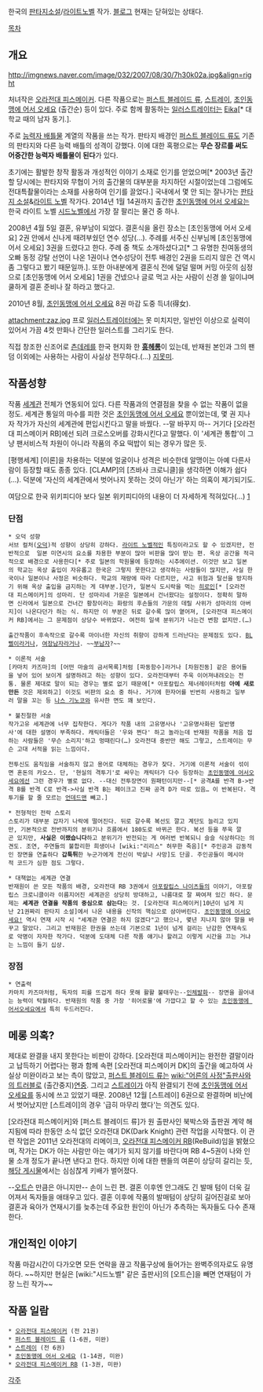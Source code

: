 한국의 [[판타지소설]]/[[라이트노벨]] 작가. [http://nextneo81.egloos.com/ 블로그]
현재는 닫혀있는 상태다.

[[목차]]

== 개요 ==
http://imgnews.naver.com/image/032/2007/08/30/7h30k02a.jpg&align=right 

처녀작은 [[오라전대 피스메이커]]. 다른 작품으로는 [[퍼스트 블레이드 류]], [[스트레이]], [[초인동맹에 어서 오세요]] (출간순) 등이 있다. 주로 함께 활동하는 [[일러스트레이터]]는 [[Eika]][* 대학교 때의 남자 동기.]. 

주로 [[능력자 배틀]]물 계열의 작품을 쓰는 작가. 판타지 배경인 [[퍼스트 블레이드 류]]도 기존의 판타지와 다른 능력 배틀의 성격이 강했다. 이에 대한 혹평으로는 '''무슨 장르를 써도 어중간한 능력자 배틀물이 된다'''가 있다.

초기에는 활발한 창작 활동과 개성적인 이야기 소재로 인기를 얻었으며[* 2003년 출간할 당시에는 판타지와 무협이 거의 출간물의 대부분을 차지하던 시절이었는데 그럼에도 전대특촬물이라는 소재를 사용하여 인기를 끌었다.] 국내에서 몇 안 되는 잘나가는 [[판타지 소설]]&[[라이트 노벨]] 작가다. 2014년 1월 14권까지 출간한 [[초인동맹에 어서 오세요]]는 한국 라이트 노벨 [[시드노벨]]에서 가장 잘 팔리는 물건 중 하나.

2008년 4월 5일 결혼, 유부남이 되었다. 결혼식을 올린 장소는 [초인동맹에 어서 오세요] 2권 안에서 신나게 때려부쉈던 연수 성당(…). 주례를 서주신 신부님께 [초인동맹에 어서 오세요] 3권을 드렸다고 한다. 주례 중 책도 소개하셨다고[* 그 유명한 친여동생의 오빠 동정 강탈 선언이 나온 1권이나 연수성당이 전투 배경인 2권을 드리지 않은 건 역시 좀 그렇다고 봤기 때문일까.]. 또한 아내분에게 결혼식 전에 덜덜 떨며 커밍 아웃의 심정으로 [초인동맹에 어서 오세요] 1권을 건넸으나 글로 먹고 사는 사람이 신경 쓸 일이냐며 쿨하게 결혼 준비나 잘 하라고 했다고.

2010년 8월, [[초인동맹에 어서 오세요]] 8권 마감 도중 득녀(得女).

attachment:zaz.jpg
프로 [[일러스트레이터]]에는 못 미치지만, 일반인 이상으로 실력이 있어서 가끔 4컷 만화나 간단한 일러스트를 그리기도 한다.

직접 창조한 신조어로 [[츤데레]]를 한국 현지화 한 '''[[흥헤롱]]'''이 있는데, 반재원 본인과 그의 팬덤 이외에는 사용하는 사람이 사실상 전무하다.(…) [[지못미]].

== 작품성향 ==
작품 [[세계관]] 전체가 연동되어 있다. 다른 작품과의 연결점을 찾을 수 없는 작품이 없을 정도. 세계관 통일의 마수를 피한 것은 [[초인동맹에 어서 오세요]] 뿐이었는데, 몇 권 지나자 작가가 자신의 세계관에 편입시킨다고 말을 바꿨다. --말 바꾸지 마-- 거기다 [오라전대 피스메이커 RB]에선 되려 크로스오버를 강화시킨다고 말했다. 이 '세계관 통합'이 그냥 팬서비스적 차원이 아니라 작품의 주요 떡밥이 되는 경우가 많은 듯.

[평행세계] [이론]을 차용하는 덕분에 얼굴이나 성격은 비슷한데 알맹이는 아예 다른사람이 등장할 때도 종종 있다. [CLAMP]의 [츠바사 크로니클]을 생각하면 이해가 쉽다(…). 덕분에 '자신의 세계관에서 벗어나지 못하는 것이 아닌가' 하는 의혹이 제기되기도.

여담으로 한국 위키피디아 보다 일본 위키피디아의 내용이 더 자세하게 적혀있다(...)
[http://ja.wikipedia.org/wiki/%E3%83%91%E3%83%B3%E3%83%BB%E3%82%B8%E3%82%A7%E3%82%A6%E3%82%A9%E3%83%B3]

=== 단점 ===
 * 오덕 성향 
 서브 컬처([[오덕]])적 성향이 상당히 강하다. [[라이트 노벨]]적인 특징이라고도 할 수 있겠지만, 전반적으로  일본 미연시의 요소를 차용한 부분이 많아 비판을 많이 받는 편. 옥상 공간을 적극적으로 배경으로 사용한다[* 주로 일본의 학원물에 등장하는 시추에이션. 이것만 보고 일본의 학교는 옥상 출입이 자유롭고 한국은 그렇지 못한다고 생각하는 사람들이 많지만, 사실 한국이나 일본이나 사정은 비슷하다. 학교의 재량에 따라 다르지만, 사고 위험과 탈선을 방지하기 위해 옥상 출입을 금지하는 게 대부분.]던가, 일본식 도시락을 먹는 [[히로인]][* [오라전대 피스메이커]의 성마리. 단 성마리네 가문은 일본에서 건너왔다는 설정이다. 정확히 말하면 신라에서 일본으로 건너간 황창이라는 화랑의 후손들의 가문의 데릴 사위가 성마리의 아버지]이 나온다던가 하는 식. 하지만 이 부분은 뒤로 갈수록 많이 옅어져, [오라전대 피스메이커 RB]에서는 그 문제점이 상당수 바뀌었다. 여전히 일색 분위기가 나는건 변함 없지만.(…)

 출간작품이 후속작으로 갈수록 마이너한 자신의 취향이 강하게 드러난다는 문제점도 있다. [[BL]]삘이라거나, [[여장남자]]라거나. ~~[[부남자]]?~~

 * 이론적 서술 
 [카마치 카즈마]의 [어떤 마술의 금서목록]처럼 [파동함수]라거나 [차원진동] 같은 용어들을 넣어 있어 보이게 설명하려고 하는 성향이 있다. 오라전대부터 주욱 이어져내려오는 전통. 물론 제대로 말이 되는 경우는 별로 없기 때문에[* 아포칼립스 제너레이터처럼 '''아예 새로 만든''' 것은 제외하고] 이것도 비판의 요소 중 하나. 거기에 한자어를 빈번히 사용하고 일부러 말을 꼬는 등 [[나스 기노코]]와 유사한 면도 꽤 보인다.

 * 불친절한 서술
 작가고유 세계관에 너무 집착한다. 게다가 작품 내의 고유명사나 '고유명사화된 일반명사'에 대한 설명이 부족하다. 캐릭터들은 '우와 쩐다' 하고 놀라는데 반재원 작품을 처음 접하는 사람들은 '무슨 소리지'하고 멍때린다(…) 오라전대 중반만 해도 그렇고, 스트레이는 무슨 고대 서적을 읽는 느낌이다.

 전투신도 움직임을 서술하지 않고 용어로 대체하는 경우가 잦다. 거기에 이론적 서술이 섞이면 혼돈의 카오스. 단, '현실의 격투기'로 싸우는 캐릭터가 다수 등장하는 [[초인동맹에 어서오세요]]에선 그런 경우가 별로 없다. --대신 전투장면이 원패턴이지만--[* 공격A를 반격 B->반격 B를 반격 C로 반격->사실 반격 B는 페이크고 진짜 공격 D가 따로 있음… 이 반복된다. 격투기를 할 줄 모르는 [[언데드맨]] 빼고.]

 * 전형적인 전락 스토리
 스토리가 대부분 갑자기 나락에 떨어진다. 뒤로 갈수록 복선도 깔고 계단도 늘리고 있지만, 기본적으로 전반까지의 분위기나 흐름에서 180도로 바뀌곤 한다. 복선 등을 쭈욱 깔곤 있지만, '''사실은 이랬습니다'''하고 분위기가 반전되는 게 여러번 반복되니 슬슬 식상하다는 의견도. 조연, 주연들의 불합리한 희생이나 [wiki:"리리스" 허무한 죽음][* 주인공과 감동적인 장면을 연출하다 '''갑툭튀'''한 누군가에게 전신이 박살나 사망]도 단골. 주인공들이 메시아적 코드가 심한 점도 그렇다.

 * 대책없는 세계관 연결
 반재원이 쓴 모든 작품의 배경, 오라전대 RB 3권에서 [[아포칼립스 나이츠]]들의 이야기, 아포칼립스 크로니클이라 이름지어진 세계관은 상당히 방대하고, 나름대로 잘 짜여져 있긴 하다. 문제는 '''세계관 연결을 작품의 중심으로 삼는다'''는 것. [오라전대 피스메이커|10년이 넘게 지난 21권짜리 판타지 소설]에서 나온 내용을 신작의 핵심으로 삼아버린다. [[초인동맹에 어서오세요!]] 역시 연재 시작 시 "세계관 연결은 하지 않겠다"고 했으나, 몇년 지나지 않아 말을 바꾸고 말았다. 그리고 반재원은 한권을 쓰는데 기본으로 1년이 넘게 걸리는 난감한 연재속도로 악명이 자자한 작가다. 덕분에 도대체 다른 작품 얘기나 할려고 이렇게 시간을 끄는 거냐는 느낌이 들기 십상.

=== 장점 ===
 * 연출력
 카마치 카즈마처럼, 독자의 피를 뜨겁게 하다 못해 활활 불태우는--[[인체발화]]-- 장면을 끌어내는 능력이 탁월하다. 반재원의 작품 중 가장 '히어로물'에 가깝다고 할 수 있는 [[초인동맹에 어서오세요]]에서 특히 두드러진다.

== 메롱 의혹? ==
제대로 완결을 내지 못한다는 비판이 강하다. [오라전대 피스메이커]는 완전한 결말이라고 납득하기 어렵다는 평과 함께 속편 [오라전대 피스메이커 DK]의 출간을 예고하여 사실상 미완이라고 보는 측이 많았고, [[퍼스트 블레이드 류]]는 [[wiki:"어른의 사정"출판사와의 트러블]]로 (출간중지)[[연중]]. 그리고 [[스트레이]]가 아직 완결되기 전에 [[초인동맹에 어서 오세요]]를 동시에 쓰고 있었기 때문. 2008년 12월 [스트레이] 6권으로 완결하며 비난에서 벗어났지만 [스트레이]의 경우 '급히 마무리 했다'는 의견도 있다.

[오라전대 피스메이커]와 [퍼스트 블레이드 류]가 원 출판사인 북박스와 출판권 계약 해지됨에 따라 한동안 소식 없던 오라전대 DK(Dark Knight) 관련 작업을 시작했다. 이 관련 작업은 2011년 오라전대의 리메이크, [[오라전대 피스메이커 RB]](ReBuild)임을 밝혔으며, 작가는 DK가 아는 사람만 아는 얘기가 되지 않기를 바란다며 RB 4~5권이 나와 인물 소개 정도가 끝나면 낸다고 한다. 하지만 이에 대한 팬들의 여론이 상당히 갈리는 듯, [http://nextneo81.egloos.com/2778987 해당 게시물]에서는 심심찮게 키배가 벌어졌다.

--[[오트슨]] 만큼은 아니지만-- 손이 느린 편. 결혼 이후엔 안그래도 긴 발매 텀이 더욱 길어져서 독자들을 애태우고 있다. 결혼 이후에 작품의 발매텀이 상당히 길어진걸로 보아 결혼과 육아가 연재시기를 늦추는데 주요한 원인이 아닌가 추측하는 독자들도 다수 존재한다.

== 개인적인 이야기 ==
작품 마감시간이 다가오면 모든 연락을 끊고 작품구상에 들어가는 완벽주의자로도 유명하다. ~~하지만 현실은 [wiki:"시드노벨" 같은 출판사]의 [오트슨]을 빼면 연재텀이 가장 느린 작가~~

== 작품 일람 ==
 * [[오라전대 피스메이커]] (전 21권)
 * [[퍼스트 블레이드 류]] (1-6권, 미완)
 * [[스트레이]] (전 6권)
 * [[초인동맹에 어서 오세요]] (1-14권, 미완)
 * [[오라전대 피스메이커 RB]] (1-3권, 미완)

[[각주]]
